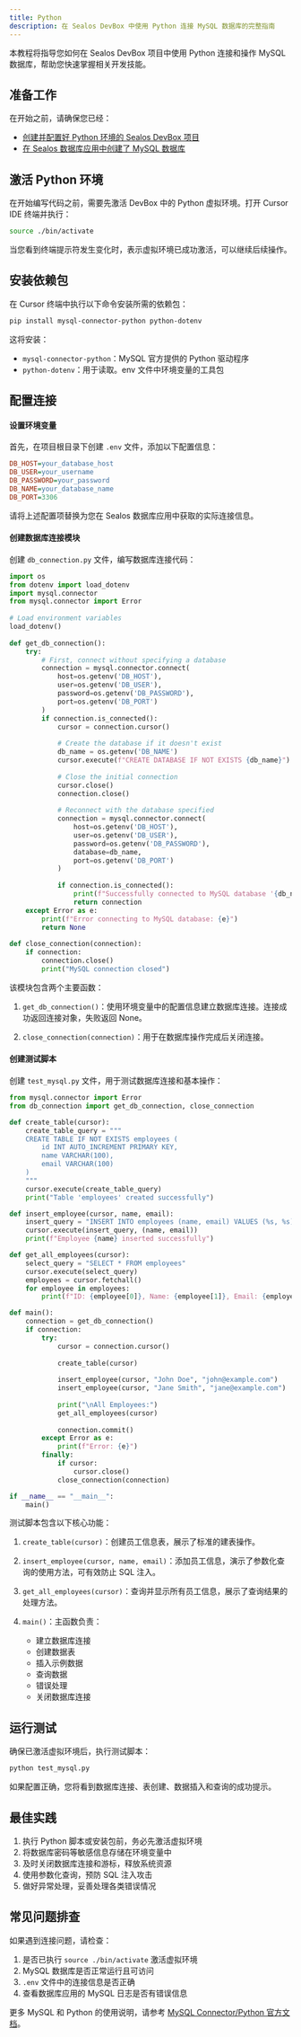 ```yaml
---
title: Python
description: 在 Sealos DevBox 中使用 Python 连接 MySQL 数据库的完整指南
---
```


本教程将指导您如何在 Sealos DevBox 项目中使用 Python 连接和操作 MySQL 数据库，帮助您快速掌握相关开发技能。

## 准备工作

在开始之前，请确保您已经：

- [创建并配置好 Python 环境的 Sealos DevBox 项目](/docs/guides/fundamentals/create-a-project)
- [在 Sealos 数据库应用中创建了 MySQL 数据库](./)

## 激活 Python 环境

在开始编写代码之前，需要先激活 DevBox 中的 Python 虚拟环境。打开 Cursor IDE 终端并执行：

```bash
source ./bin/activate
```

当您看到终端提示符发生变化时，表示虚拟环境已成功激活，可以继续后续操作。

## 安装依赖包

在 Cursor 终端中执行以下命令安装所需的依赖包：

```bash
pip install mysql-connector-python python-dotenv
```

这将安装：
- `mysql-connector-python`：MySQL 官方提供的 Python 驱动程序
- `python-dotenv`：用于读取。env 文件中环境变量的工具包

## 配置连接

<div className='fd-steps [&_h4]:fd-step'>

#### 设置环境变量

首先，在项目根目录下创建 `.env` 文件，添加以下配置信息：

```ini title=".env"
DB_HOST=your_database_host
DB_USER=your_username
DB_PASSWORD=your_password
DB_NAME=your_database_name
DB_PORT=3306
```

请将上述配置项替换为您在 Sealos 数据库应用中获取的实际连接信息。

#### 创建数据库连接模块

创建 `db_connection.py` 文件，编写数据库连接代码：

```python title="db_connection.py"
import os
from dotenv import load_dotenv
import mysql.connector
from mysql.connector import Error
 
# Load environment variables
load_dotenv()
 
def get_db_connection():
    try:
        # First, connect without specifying a database
        connection = mysql.connector.connect(
            host=os.getenv('DB_HOST'),
            user=os.getenv('DB_USER'),
            password=os.getenv('DB_PASSWORD'),
            port=os.getenv('DB_PORT')
        )
        if connection.is_connected():
            cursor = connection.cursor()
            
            # Create the database if it doesn't exist
            db_name = os.getenv('DB_NAME')
            cursor.execute(f"CREATE DATABASE IF NOT EXISTS {db_name}")
            
            # Close the initial connection
            cursor.close()
            connection.close()
            
            # Reconnect with the database specified
            connection = mysql.connector.connect(
                host=os.getenv('DB_HOST'),
                user=os.getenv('DB_USER'),
                password=os.getenv('DB_PASSWORD'),
                database=db_name,
                port=os.getenv('DB_PORT')
            )
            
            if connection.is_connected():
                print(f"Successfully connected to MySQL database '{db_name}'")
                return connection
    except Error as e:
        print(f"Error connecting to MySQL database: {e}")
        return None
 
def close_connection(connection):
    if connection:
        connection.close()
        print("MySQL connection closed")
```

该模块包含两个主要函数：

1. `get_db_connection()`：使用环境变量中的配置信息建立数据库连接。连接成功返回连接对象，失败返回 None。

2. `close_connection(connection)`：用于在数据库操作完成后关闭连接。

#### 创建测试脚本

创建 `test_mysql.py` 文件，用于测试数据库连接和基本操作：

```python title="test_mysql.py"
from mysql.connector import Error
from db_connection import get_db_connection, close_connection

def create_table(cursor):
    create_table_query = """
    CREATE TABLE IF NOT EXISTS employees (
        id INT AUTO_INCREMENT PRIMARY KEY,
        name VARCHAR(100),
        email VARCHAR(100)
    )
    """
    cursor.execute(create_table_query)
    print("Table 'employees' created successfully")

def insert_employee(cursor, name, email):
    insert_query = "INSERT INTO employees (name, email) VALUES (%s, %s)"
    cursor.execute(insert_query, (name, email))
    print(f"Employee {name} inserted successfully")

def get_all_employees(cursor):
    select_query = "SELECT * FROM employees"
    cursor.execute(select_query)
    employees = cursor.fetchall()
    for employee in employees:
        print(f"ID: {employee[0]}, Name: {employee[1]}, Email: {employee[2]}")

def main():
    connection = get_db_connection()
    if connection:
        try:
            cursor = connection.cursor()
            
            create_table(cursor)
            
            insert_employee(cursor, "John Doe", "john@example.com")
            insert_employee(cursor, "Jane Smith", "jane@example.com")
            
            print("\nAll Employees:")
            get_all_employees(cursor)
            
            connection.commit()
        except Error as e:
            print(f"Error: {e}")
        finally:
            if cursor:
                cursor.close()
            close_connection(connection)

if __name__ == "__main__":
    main()
```

测试脚本包含以下核心功能：

1. `create_table(cursor)`：创建员工信息表，展示了标准的建表操作。

2. `insert_employee(cursor, name, email)`：添加员工信息，演示了参数化查询的使用方法，可有效防止 SQL 注入。

3. `get_all_employees(cursor)`：查询并显示所有员工信息，展示了查询结果的处理方法。

4. `main()`：主函数负责：
   - 建立数据库连接
   - 创建数据表
   - 插入示例数据
   - 查询数据
   - 错误处理
   - 关闭数据库连接

</div>

## 运行测试

确保已激活虚拟环境后，执行测试脚本：

```bash
python test_mysql.py
```

如果配置正确，您将看到数据库连接、表创建、数据插入和查询的成功提示。

## 最佳实践

1. 执行 Python 脚本或安装包前，务必先激活虚拟环境
2. 将数据库密码等敏感信息存储在环境变量中
3. 及时关闭数据库连接和游标，释放系统资源
4. 使用参数化查询，预防 SQL 注入攻击
5. 做好异常处理，妥善处理各类错误情况

## 常见问题排查

如果遇到连接问题，请检查：

1. 是否已执行 `source ./bin/activate` 激活虚拟环境
2. MySQL 数据库是否正常运行且可访问
3. `.env` 文件中的连接信息是否正确
4. 查看数据库应用的 MySQL 日志是否有错误信息

更多 MySQL 和 Python 的使用说明，请参考 [MySQL Connector/Python 官方文档](https://dev.mysql.com/doc/connector-python/en/)。